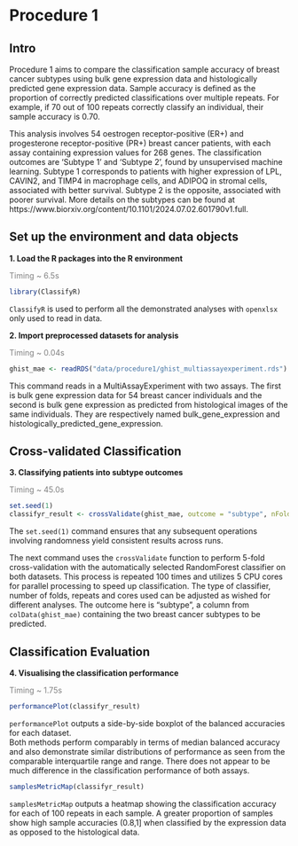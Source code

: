 # Procedure 1

## Intro

Procedure 1 aims to compare the classification sample accuracy of breast cancer subtypes using bulk gene expression data and histologically predicted gene expression data. Sample accuracy is defined as the proportion of correctly predicted classifications over multiple repeats. For example, if 70 out of 100 repeats correctly classify an individual, their sample accuracy is 0.70.

This analysis involves 54 oestrogen receptor-positive (ER+) and progesterone receptor-positive (PR+) breast cancer patients, with each assay containing expression values for 268 genes. The classification outcomes are 'Subtype 1' and 'Subtype 2', found by unsupervised machine learning. Subtype 1 corresponds to patients with higher expression of LPL, CAVIN2, and TIMP4 in macrophage cells, and ADIPOQ in stromal cells, associated with better survival. Subtype 2 is the opposite, associated with poorer survival. More details on the subtypes can be found at https://www.biorxiv.org/content/10.1101/2024.07.02.601790v1.full.

## Set up the environment and data objects

**1. Load the R packages into the R environment**

[Timing \~ 6.5s]{style="color: grey;"}

```r
library(ClassifyR)
```

`ClassifyR` is used to perform all the demonstrated analyses with `openxlsx` only used to read in data.

**2. Import preprocessed datasets for analysis**

[Timing \~ 0.04s]{style="color: grey;"}

```r
ghist_mae <- readRDS("data/procedure1/ghist_multiassayexperiment.rds")
```

This command reads in a MultiAssayExperiment with two assays. The first is bulk gene expression data for 54 breast cancer individuals and the second is bulk gene expression as predicted from histological images of the same individuals. They are respectively named bulk_gene_expression and histologically_predicted_gene_expression. 

## Cross-validated Classification

**3. Classifying patients into subtype outcomes**

[Timing \~ 45.0s]{style="color: grey;"}

```r
set.seed(1)
classifyr_result <- crossValidate(ghist_mae, outcome = "subtype", nFolds = 5, nRepeats = 100, nCores = 5)
```

The `set.seed(1)` command ensures that any subsequent operations involving randomness yield consistent results across runs.

The next command uses the `crossValidate` function to perform 5-fold cross-validation with the automatically selected RandomForest classifier on both datasets. This process is repeated 100 times and utilizes 5 CPU cores for parallel processing to speed up classification. The type of classifier, number of folds, repeats and cores used can be adjusted as wished for different analyses. The outcome here is "subtype", a column from `colData(ghist_mae)` containing the two breast cancer subtypes to be predicted.\

## Classification Evaluation

**4. Visualising the classification performance**

[Timing \~ 1.75s]{style="color: grey;"}

```r
performancePlot(classifyr_result)
```

`performancePlot` outputs a side-by-side boxplot of the balanced accuracies for each dataset.\
Both methods perform comparably in terms of median balanced accuracy and also demonstrate similar distributions of performance as seen from the comparable interquartile range and range. There does not appear to be much difference in the classification performance of both assays.

```r
samplesMetricMap(classifyr_result)
```

`samplesMetricMap` outputs a heatmap showing the classification accuracy for each of 100 repeats in each sample. A greater proportion of samples show high sample accuracies (0.8,1\] when classified by the expression data as opposed to the histological data.
